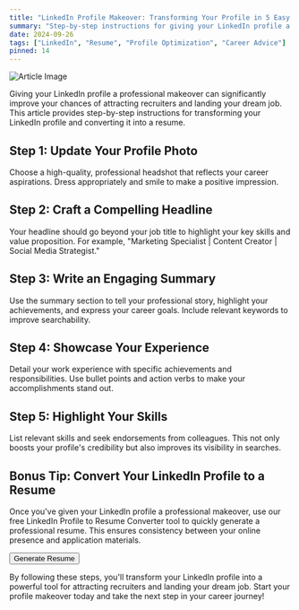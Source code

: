 ```yaml
---
title: "LinkedIn Profile Makeover: Transforming Your Profile in 5 Easy Steps"
summary: "Step-by-step instructions for giving your LinkedIn profile a professional makeover and converting it into a resume."
date: 2024-09-26
tags: ["LinkedIn", "Resume", "Profile Optimization", "Career Advice"]
pinned: 14
---
```


![Article Image](https://images.unsplash.com/photo-1586281380349-632531db7ed4?ixlib=rb-4.0.3&ixid=M3wxMjA3fDB8MHxwaG90by1wYWdlfHx8fGVufDB8fHx8fA%3D%3D&auto=format&fit=crop&w=2070&q=80)

Giving your LinkedIn profile a professional makeover can significantly improve your chances of attracting recruiters and landing your dream job. This article provides step-by-step instructions for transforming your LinkedIn profile and converting it into a resume.

## Step 1: Update Your Profile Photo

Choose a high-quality, professional headshot that reflects your career aspirations. Dress appropriately and smile to make a positive impression.

## Step 2: Craft a Compelling Headline

Your headline should go beyond your job title to highlight your key skills and value proposition. For example, "Marketing Specialist | Content Creator | Social Media Strategist."

## Step 3: Write an Engaging Summary

Use the summary section to tell your professional story, highlight your achievements, and express your career goals. Include relevant keywords to improve searchability.

## Step 4: Showcase Your Experience

Detail your work experience with specific achievements and responsibilities. Use bullet points and action verbs to make your accomplishments stand out.

## Step 5: Highlight Your Skills

List relevant skills and seek endorsements from colleagues. This not only boosts your profile's credibility but also improves its visibility in searches.

## Bonus Tip: Convert Your LinkedIn Profile to a Resume

Once you've given your LinkedIn profile a professional makeover, use our free LinkedIn Profile to Resume Converter tool to quickly generate a professional resume. This ensures consistency between your online presence and application materials.

[<Button>Generate Resume</Button>](https://dhairya.ai/tools/linkedin-profile-to-resume)

By following these steps, you'll transform your LinkedIn profile into a powerful tool for attracting recruiters and landing your dream job. Start your profile makeover today and take the next step in your career journey!